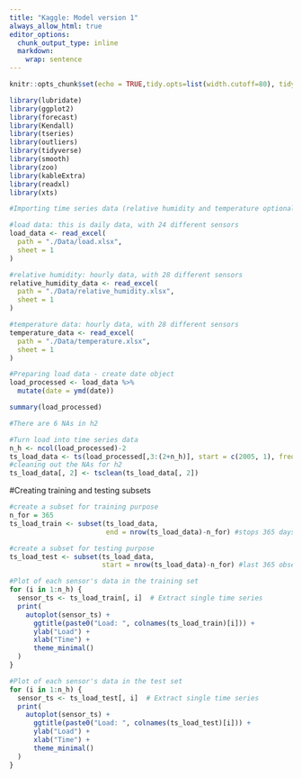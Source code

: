 ```yaml
---
title: "Kaggle: Model version 1"
always_allow_html: true
editor_options: 
  chunk_output_type: inline
  markdown: 
    wrap: sentence
---
```


```r
knitr::opts_chunk$set(echo = TRUE,tidy.opts=list(width.cutoff=80), tidy=FALSE) 
```

```r
library(lubridate)
library(ggplot2)
library(forecast)  
library(Kendall)
library(tseries)
library(outliers)
library(tidyverse)
library(smooth)
library(zoo)
library(kableExtra)
library(readxl)
library(xts)
```

```r
#Importing time series data (relative humidity and temperature optional but importing)

#load data: this is daily data, with 24 different sensors
load_data <- read_excel(
  path = "./Data/load.xlsx",
  sheet = 1
)

#relative humidity: hourly data, with 28 different sensors
relative_humidity_data <- read_excel(
  path = "./Data/relative_humidity.xlsx",
  sheet = 1
)

#temperature data: hourly data, with 28 different sensors
temperature_data <- read_excel(
  path = "./Data/temperature.xlsx",
  sheet = 1
)

#Preparing load data - create date object
load_processed <- load_data %>%
  mutate(date = ymd(date))

summary(load_processed)

#There are 6 NAs in h2

#Turn load into time series data
n_h <- ncol(load_processed)-2
ts_load_data <- ts(load_processed[,3:(2+n_h)], start = c(2005, 1), frequency = 365)
#cleaning out the NAs for h2
ts_load_data[, 2] <- tsclean(ts_load_data[, 2])
```

#Creating training and testing subsets
```r
#create a subset for training purpose
n_for = 365
ts_load_train <- subset(ts_load_data,
                        end = nrow(ts_load_data)-n_for) #stops 365 days before

#create a subset for testing purpose
ts_load_test <- subset(ts_load_data,
                       start = nrow(ts_load_data)-n_for) #last 365 observations

#Plot of each sensor's data in the training set
for (i in 1:n_h) {
  sensor_ts <- ts_load_train[, i]  # Extract single time series
  print(
    autoplot(sensor_ts) +
      ggtitle(paste0("Load: ", colnames(ts_load_train)[i])) +
      ylab("Load") +
      xlab("Time") +
      theme_minimal()
  )
}

#Plot of each sensor's data in the test set
for (i in 1:n_h) {
  sensor_ts <- ts_load_test[, i]  # Extract single time series
  print(
    autoplot(sensor_ts) +
      ggtitle(paste0("Load: ", colnames(ts_load_test)[i])) +
      ylab("Load") +
      xlab("Time") +
      theme_minimal()
  )
}
```